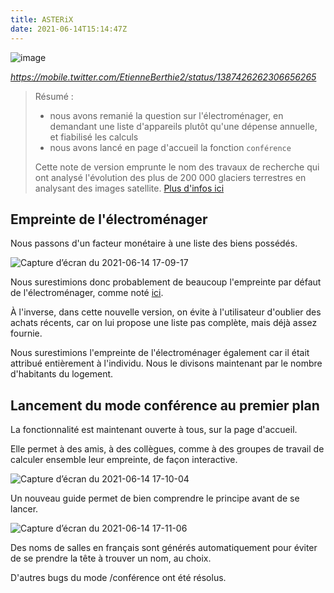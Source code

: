 ```yaml
---
title: ASTERiX
date: 2021-06-14T15:14:47Z
---
```


![image](https://user-images.githubusercontent.com/1177762/121914885-f8bb1080-cd32-11eb-898b-fa39bae7a331.jpeg)

*https://mobile.twitter.com/EtienneBerthie2/status/1387426262306656265*

> Résumé : 
> - nous avons remanié la question sur l'électroménager, en demandant une liste d'appareils plutôt qu'une dépense annuelle, et fiabilisé les calculs
> - nous avons lancé en page d'accueil la fonction `conférence`
> 
> Cette note de version emprunte le nom des travaux de recherche qui ont analysé l'évolution des plus de 200 000 glaciers terrestres en analysant des images satellite. [Plus d'infos ici](https://mobile.twitter.com/EtienneBerthie2/status/1387426288646987777)

## Empreinte de l'électroménager

Nous passons d'un facteur monétaire à une liste des biens possédés.

![Capture d’écran du 2021-06-14 17-09-17](https://user-images.githubusercontent.com/1177762/121915179-446dba00-cd33-11eb-8406-1eb0828a0e7d.png)

Nous surestimions donc probablement de beaucoup l'empreinte par défaut de l'électroménager, comme noté [ici](https://github.com/datagir/nosgestesclimat/issues/948). 

À l'inverse, dans cette nouvelle version, on évite à l'utilisateur d'oublier des achats récents, car on lui propose une liste pas complète, mais déjà assez fournie. 

Nous surestimions l'empreinte de l'électroménager également car il était attribué entièrement à l'individu. Nous le divisons maintenant par le nombre d'habitants du logement. 

## Lancement du mode conférence au premier plan

La fonctionnalité est maintenant ouverte à tous, sur la page d'accueil. 

Elle permet à des amis, à des collègues, comme à des groupes de travail de calculer ensemble leur empreinte, de façon interactive.

![Capture d’écran du 2021-06-14 17-10-04](https://user-images.githubusercontent.com/1177762/121915284-5ea79800-cd33-11eb-8530-fe334eef9cd7.png)

Un nouveau guide permet de bien comprendre le principe avant de se lancer.

![Capture d’écran du 2021-06-14 17-11-06](https://user-images.githubusercontent.com/1177762/121915462-8434a180-cd33-11eb-850f-9b7fd909639b.png)

Des noms de salles en français sont générés automatiquement pour éviter de se prendre la tête à trouver un nom, au choix.

D'autres bugs du mode /conférence ont été résolus.







